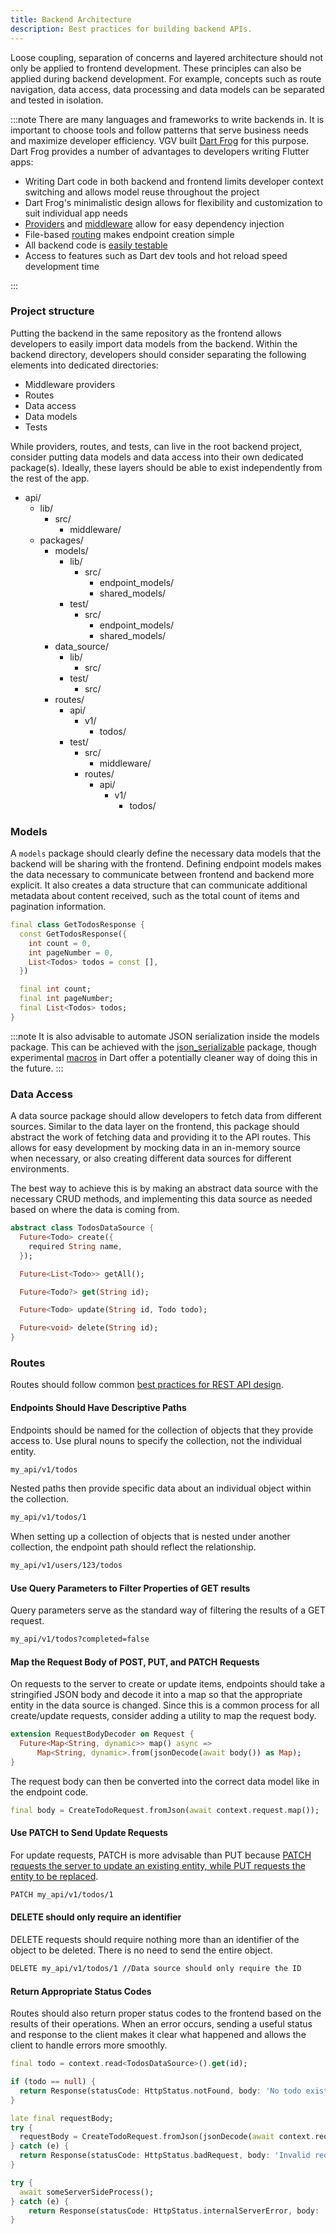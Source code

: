 ```yaml
---
title: Backend Architecture
description: Best practices for building backend APIs.
---
```



Loose coupling, separation of concerns and layered architecture should not only be applied to frontend development. These principles can also be applied during backend development. For example, concepts such as route navigation, data access, data processing and data models can be separated and tested in isolation.

:::note
There are many languages and frameworks to write backends in. It is important to choose tools and follow patterns that serve business needs and maximize developer efficiency. VGV built [Dart Frog](https://dartfrog.vgv.dev/) for this purpose. Dart Frog provides a number of advantages to developers writing Flutter apps:

- Writing Dart code in both backend and frontend limits developer context switching and allows model reuse throughout the project
- Dart Frog's minimalistic design allows for flexibility and customization to suit individual app needs
- [Providers](https://dartfrog.vgv.dev/docs/basics/dependency-injection) and [middleware](https://dartfrog.vgv.dev/docs/basics/middleware) allow for easy dependency injection
- File-based [routing](https://dartfrog.vgv.dev/docs/basics/routes) makes endpoint creation simple
- All backend code is [easily testable](https://dartfrog.vgv.dev/docs/basics/testing)
- Access to features such as Dart dev tools and hot reload speed development time

:::

### Project structure

Putting the backend in the same repository as the frontend allows developers to easily import data models from the backend. Within the backend directory, developers should consider separating the following elements into dedicated directories:

- Middleware providers
- Routes
- Data access
- Data models
- Tests

While providers, routes, and tests, can live in the root backend project, consider putting data models and data access into their own dedicated package(s). Ideally, these layers should be able to exist independently from the rest of the app.

<FileTree>

- api/
  - lib/
    - src/
      - middleware/
  - packages/
    - models/
      - lib/
        - src/
          - endpoint_models/
          - shared_models/
      - test/
        - src/
          - endpoint_models/
          - shared_models/
    - data_source/
      - lib/
        - src/
      - test/
        - src/
    - routes/
      - api/
        - v1/
          - todos/
      - test/
        - src/
          - middleware/
        - routes/
          - api/
            - v1/
              - todos/

</FileTree>

### Models

A `models` package should clearly define the necessary data models that the backend will be sharing with the frontend. Defining endpoint models makes the data necessary to communicate between frontend and backend more explicit. It also creates a data structure that can communicate additional metadata about content received, such as the total count of items and pagination information.

```dart
final class GetTodosResponse {
  const GetTodosResponse({
    int count = 0,
    int pageNumber = 0,
    List<Todos> todos = const [],
  })

  final int count;
  final int pageNumber;
  final List<Todos> todos;
}
```

:::note
It is also advisable to automate JSON serialization inside the models package. This can be achieved with the [json_serializable](https://pub.dev/packages/json_serializable) package, though experimental [macros](https://dart.dev/language/macros) in Dart offer a potentially cleaner way of doing this in the future.
:::

### Data Access

A data source package should allow developers to fetch data from different sources. Similar to the data layer on the frontend, this package should abstract the work of fetching data and providing it to the API routes. This allows for easy development by mocking data in an in-memory source when necessary, or also creating different data sources for different environments.

The best way to achieve this is by making an abstract data source with the necessary CRUD methods, and implementing this data source as needed based on where the data is coming from.

```dart
abstract class TodosDataSource {
  Future<Todo> create({
    required String name,
  });

  Future<List<Todo>> getAll();

  Future<Todo?> get(String id);

  Future<Todo> update(String id, Todo todo);

  Future<void> delete(String id);
}
```

### Routes

Routes should follow common [best practices for REST API design](https://swagger.io/resources/articles/best-practices-in-api-design/).

#### Endpoints Should Have Descriptive Paths

Endpoints should be named for the collection of objects that they provide access to. Use plural nouns to specify the collection, not the individual entity.

```txt
my_api/v1/todos
```

Nested paths then provide specific data about an individual object within the collection.

```txt
my_api/v1/todos/1
```

When setting up a collection of objects that is nested under another collection, the endpoint path should reflect the relationship.

```txt
my_api/v1/users/123/todos
```

#### Use Query Parameters to Filter Properties of GET results

Query parameters serve as the standard way of filtering the results of a GET request.

```txt
my_api/v1/todos?completed=false
```

#### Map the Request Body of POST, PUT, and PATCH Requests

On requests to the server to create or update items, endpoints should take a stringified JSON body and decode it into a map so that the appropriate entity in the data source is changed. Since this is a common process for all create/update requests, consider adding a utility to map the request body.

```dart
extension RequestBodyDecoder on Request {
  Future<Map<String, dynamic>> map() async =>
      Map<String, dynamic>.from(jsonDecode(await body()) as Map);
}
```

The request body can then be converted into the correct data model like in the endpoint code.

```dart
final body = CreateTodoRequest.fromJson(await context.request.map());
```

#### Use PATCH to Send Update Requests

For update requests, PATCH is more advisable than PUT because [PATCH requests the server to update an existing entity, while PUT requests the entity to be replaced](https://stackoverflow.com/questions/21660791/what-is-the-main-difference-between-patch-and-put-request?answertab=oldest#tab-top).

```txt
PATCH my_api/v1/todos/1
```

#### DELETE should only require an identifier

DELETE requests should require nothing more than an identifier of the object to be deleted. There is no need to send the entire object.

```txt
DELETE my_api/v1/todos/1 //Data source should only require the ID
```

#### Return Appropriate Status Codes

Routes should also return proper status codes to the frontend based on the results of their operations. When an error occurs, sending a useful status and response to the client makes it clear what happened and allows the client to handle errors more smoothly.

```dart
final todo = context.read<TodosDataSource>().get(id);

if (todo == null) {
  return Response(statusCode: HttpStatus.notFound, body: 'No todo exists with the given $id');
}
```

```dart
late final requestBody;
try {
  requestBody = CreateTodoRequest.fromJson(jsonDecode(await context.request.body() as Map));
} catch (e) {
  return Response(statusCode: HttpStatus.badRequest, body: 'Invalid request: $e');
}

```

```dart
try {
  await someServerSideProcess();
} catch (e) {
    return Response(statusCode: HttpStatus.internalServerError, body: 'Server error: $e');
}
```
